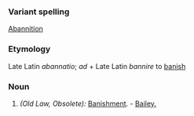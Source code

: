 ===Variant spelling===
[[Abannition]]
===Etymology===
Late Latin ''abannatio''; ''ad'' + Late Latin ''bannire'' to [[banish]]
===Noun===
#''(Old Law, Obsolete):'' [[Banishment]]. - [[Bailey.]]